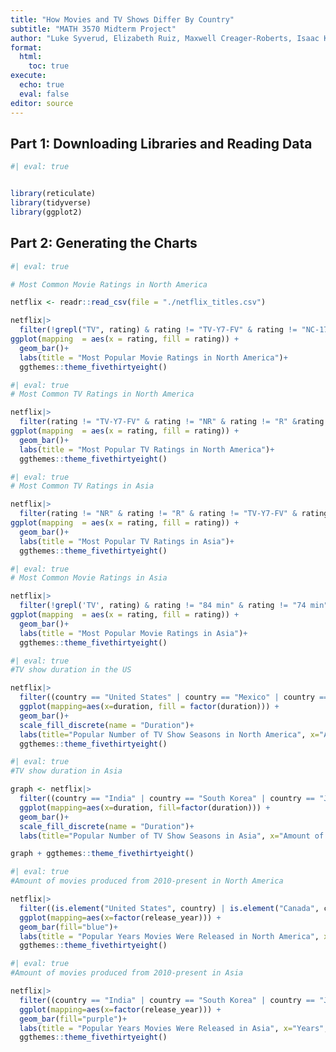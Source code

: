 ```yaml
---
title: "How Movies and TV Shows Differ By Country"
subtitle: "MATH 3570 Midterm Project"
author: "Luke Syverud, Elizabeth Ruiz, Maxwell Creager-Roberts, Isaac Kujak, Kaia Lui"
format: 
  html:
    toc: true
execute: 
  echo: true
  eval: false
editor: source
---
```


## Part 1: Downloading Libraries and Reading Data
```r
#| eval: true


library(reticulate)
library(tidyverse)
library(ggplot2)

```


## Part 2: Generating the Charts
```r
#| eval: true

# Most Common Movie Ratings in North America

netflix <- readr::read_csv(file = "./netflix_titles.csv")

netflix|>
  filter(!grepl("TV", rating) & rating != "TV-Y7-FV" & rating != "NC-17" & rating != "84 min" & rating != "74 min" & rating != "66 min" & rating != "UR" & (country == "United States" | country == "Mexico" | country == "Canada") & type == "Movie") |>
ggplot(mapping  = aes(x = rating, fill = rating)) +
  geom_bar()+
  labs(title = "Most Popular Movie Ratings in North America")+
  ggthemes::theme_fivethirtyeight()

```

```r
#| eval: true
# Most Common TV Ratings in North America

netflix|>
  filter(rating != "TV-Y7-FV" & rating != "NR" & rating != "R" &rating != "84 min" & rating != "74 min" & rating != "66 min" & rating != "UR" & (is.element("United States", country) | is.element("Mexico", country) | is.element("Canada", country)) & type == "TV Show") |>
ggplot(mapping  = aes(x = rating, fill = rating)) +
  geom_bar()+
  labs(title = "Most Popular TV Ratings in North America")+
  ggthemes::theme_fivethirtyeight()
```

```r
#| eval: true
# Most Common TV Ratings in Asia

netflix|>
  filter(rating != "NR" & rating != "R" & rating != "TV-Y7-FV" & rating != "NA" & (country == "India" | country == "Japan" | country == "South Korea") & type == "TV Show") |>
ggplot(mapping  = aes(x = rating, fill = rating)) +
  geom_bar()+
  labs(title = "Most Popular TV Ratings in Asia")+
  ggthemes::theme_fivethirtyeight()
```

```r
#| eval: true
# Most Common Movie Ratings in Asia

netflix|>
  filter(!grepl('TV', rating) & rating != "84 min" & rating != "74 min" & rating != "66 min" & rating != "UR" & rating != "NC-17" & rating != "TV-Y7-FV" & rating != "NA" & (is.element("India", country) | is.element("Japan", country) | is.element("South Korea", country)) & type == "Movie") |>
ggplot(mapping  = aes(x = rating, fill = rating)) +
  geom_bar()+
  labs(title = "Most Popular Movie Ratings in Asia")+
  ggthemes::theme_fivethirtyeight()
```

```r
#| eval: true
#TV show duration in the US

netflix|>
  filter((country == "United States" | country == "Mexico" | country == "Canada") & type=="TV Show") |> mutate(duration=parse_number(duration)) |>
  ggplot(mapping=aes(x=duration, fill = factor(duration))) +
  geom_bar()+
  scale_fill_discrete(name = "Duration")+
  labs(title="Popular Number of TV Show Seasons in North America", x="Amount of Seasons", y="Count")+
  ggthemes::theme_fivethirtyeight()


```


```r
#| eval: true
#TV show duration in Asia

graph <- netflix|>
  filter((country == "India" | country == "South Korea" | country == "Japan") & type=="TV Show") |> mutate(duration=parse_number(duration)) |>
  ggplot(mapping=aes(x=duration, fill=factor(duration))) +
  geom_bar()+
  scale_fill_discrete(name = "Duration")+
  labs(title="Popular Number of TV Show Seasons in Asia", x="Amount of Seasons", y="Count")

graph + ggthemes::theme_fivethirtyeight()
```

```r
#| eval: true
#Amount of movies produced from 2010-present in North America

netflix|>
  filter((is.element("United States", country) | is.element("Canada", country) | is.element("Mexico", country)) & type=="Movie" & release_year>=2010) |>
  ggplot(mapping=aes(x=factor(release_year))) +
  geom_bar(fill="blue")+
  labs(title = "Popular Years Movies Were Released in North America", x="Years", y="Count") +
  ggthemes::theme_fivethirtyeight()

```


```r
#| eval: true
#Amount of movies produced from 2010-present in Asia

netflix|>
  filter((country == "India" | country == "South Korea" | country == "Japan") & type=="Movie" & release_year>=2010) |>
  ggplot(mapping=aes(x=factor(release_year))) +
  geom_bar(fill="purple")+
  labs(title = "Popular Years Movies Were Released in Asia", x="Years", y="Count")+
  ggthemes::theme_fivethirtyeight()



```


